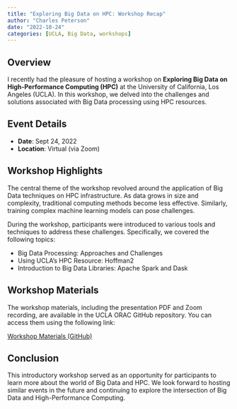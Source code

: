 ```yaml
---
title: "Exploring Big Data on HPC: Workshop Recap"
author: "Charles Peterson"
date: "2022-10-24"
categories: [UCLA, Big Data, workshops]
---
```


## Overview

I recently had the pleasure of hosting a workshop on **Exploring Big Data on High-Performance Computing (HPC)** at the University of California, Los Angeles (UCLA). In this workshop, we delved into the challenges and solutions associated with Big Data processing using HPC resources.

## Event Details

- **Date**: Sept 24, 2022
- **Location**: Virtual (via Zoom)

## Workshop Highlights

The central theme of the workshop revolved around the application of Big Data techniques on HPC infrastructure. As data grows in size and complexity, traditional computing methods become less effective. Similarly, training complex machine learning models can pose challenges.

During the workshop, participants were introduced to various tools and techniques to address these challenges. Specifically, we covered the following topics:

- Big Data Processing: Approaches and Challenges
- Using UCLA's HPC Resource: Hoffman2
- Introduction to Big Data Libraries: Apache Spark and Dask

## Workshop Materials

The workshop materials, including the presentation PDF and Zoom recording, are available in the UCLA ORAC GitHub repository. You can access them using the following link:

[Workshop Materials (GitHub)](https://github.com/ucla-oarc-hpc/WS_BigDataOnHPC)

## Conclusion

This introductory workshop served as an opportunity for participants to learn more about the world of Big Data and HPC. We look forward to hosting similar events in the future and continuing to explore the intersection of Big Data and High-Performance Computing.

